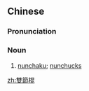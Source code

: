 {{also|双节棍|双節棍}}
==Chinese==
{{zh-forms|s=双节棍}}
{{wikipedia|lang=zh}}

===Pronunciation===
{{zh-pron
|m=shuāngjiégùn
|c=soeng1 zit3 gwan3
|cat=n
}}

===Noun===
{{zh-noun}}

# [[nunchaku]]; [[nunchucks]]

{{zh-cat|Martial arts}}

[[zh:雙節棍]]